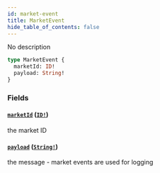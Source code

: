 ```yaml
---
id: market-event
title: MarketEvent
hide_table_of_contents: false
---
```



No description

```graphql
type MarketEvent {
  marketId: ID!
  payload: String!
}
```


### Fields

#### [`marketId`](#) ([`ID!`](/docs/mainnet/graphql/scalars/id))

the market ID


#### [`payload`](#) ([`String!`](/docs/mainnet/graphql/scalars/string))

the message - market events are used for logging




